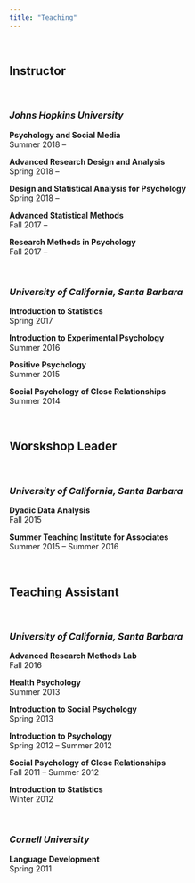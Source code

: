 ---
title: "Teaching"
---

<br>

## **Instructor**

<br>

### *Johns Hopkins University*

**Psychology and Social Media** <br> Summer 2018 -- 

**Advanced Research Design and Analysis** <br> Spring 2018 --

**Design and Statistical Analysis for Psychology** <br> Spring 2018 --

**Advanced Statistical Methods** <br> Fall 2017 --

**Research Methods in Psychology** <br> Fall 2017 --

<br>

### *University of California, Santa Barbara*

**Introduction to Statistics** <br> Spring 2017

**Introduction to Experimental Psychology** <br> Summer 2016

**Positive Psychology** <br> Summer 2015

**Social Psychology of Close Relationships** <br> Summer 2014

<br>

## **Worskshop Leader**

<br>

### *University of California, Santa Barbara*

**Dyadic Data Analysis** <br> Fall 2015

**Summer Teaching Institute for Associates** <br> Summer 2015 -- Summer 2016

<br>

## **Teaching Assistant**

<br>

### *University of California, Santa Barbara*

**Advanced Research Methods Lab** <br> Fall 2016

**Health Psychology** <br> Summer 2013

**Introduction to Social Psychology** <br> Spring 2013

**Introduction to Psychology** <br> Spring 2012 -- Summer 2012

**Social Psychology of Close Relationships** <br> Fall 2011 -- Summer 2012

**Introduction to Statistics** <br> Winter 2012

<br>

### *Cornell University*

**Language Development** <br> Spring 2011


